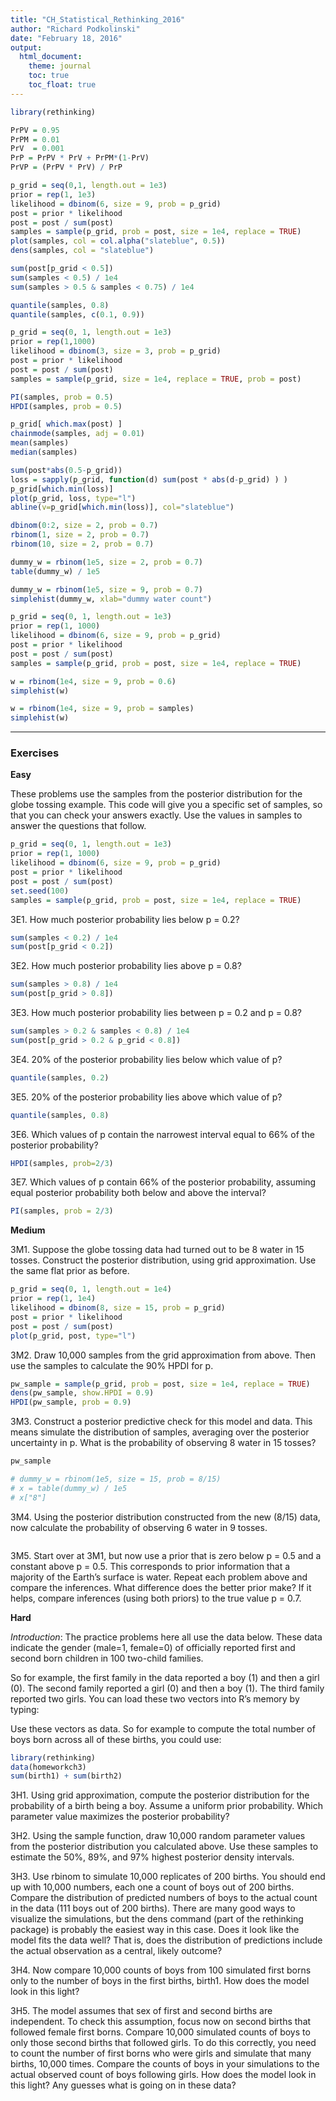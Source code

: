 ```yaml
---
title: "CH_Statistical_Rethinking_2016"
author: "Richard Podkolinski"
date: "February 18, 2016"
output: 
  html_document:
    theme: journal
    toc: true
    toc_float: true
---
```


```r
library(rethinking)

PrPV = 0.95
PrPM = 0.01
PrV  = 0.001
PrP = PrPV * PrV + PrPM*(1-PrV)
PrVP = (PrPV * PrV) / PrP
```

```r
p_grid = seq(0,1, length.out = 1e3)
prior = rep(1, 1e3)
likelihood = dbinom(6, size = 9, prob = p_grid)
post = prior * likelihood
post = post / sum(post)
samples = sample(p_grid, prob = post, size = 1e4, replace = TRUE)
plot(samples, col = col.alpha("slateblue", 0.5))
dens(samples, col = "slateblue")
```

```r
sum(post[p_grid < 0.5])
sum(samples < 0.5) / 1e4
sum(samples > 0.5 & samples < 0.75) / 1e4
```


```r
quantile(samples, 0.8)
quantile(samples, c(0.1, 0.9))
```


```r
p_grid = seq(0, 1, length.out = 1e3)
prior = rep(1,1000)
likelihood = dbinom(3, size = 3, prob = p_grid)
post = prior * likelihood
post = post / sum(post)
samples = sample(p_grid, size = 1e4, replace = TRUE, prob = post)

PI(samples, prob = 0.5)
HPDI(samples, prob = 0.5)
```


```r
p_grid[ which.max(post) ]
chainmode(samples, adj = 0.01)
mean(samples)
median(samples)
```

```r
sum(post*abs(0.5-p_grid))
loss = sapply(p_grid, function(d) sum(post * abs(d-p_grid) ) )
p_grid[which.min(loss)]
plot(p_grid, loss, type="l")
abline(v=p_grid[which.min(loss)], col="slateblue")
```

```r
dbinom(0:2, size = 2, prob = 0.7)
rbinom(1, size = 2, prob = 0.7)
rbinom(10, size = 2, prob = 0.7)
```

```r
dummy_w = rbinom(1e5, size = 2, prob = 0.7)
table(dummy_w) / 1e5

dummy_w = rbinom(1e5, size = 9, prob = 0.7)
simplehist(dummy_w, xlab="dummy water count")
```

```r
p_grid = seq(0, 1, length.out = 1e3)
prior = rep(1, 1000)
likelihood = dbinom(6, size = 9, prob = p_grid)
post = prior * likelihood
post = post / sum(post)
samples = sample(p_grid, prob = post, size = 1e4, replace = TRUE)

w = rbinom(1e4, size = 9, prob = 0.6)
simplehist(w)

w = rbinom(1e4, size = 9, prob = samples)
simplehist(w)
```

*** 

### Exercises

**Easy**

These problems use the samples from the posterior distribution for the globe tossing example. This code will give you a specific set of samples, so that you can check your answers exactly. Use the values in samples to answer the questions that follow.

```r
p_grid = seq(0, 1, length.out = 1e3)
prior = rep(1, 1000)
likelihood = dbinom(6, size = 9, prob = p_grid)
post = prior * likelihood
post = post / sum(post)
set.seed(100)
samples = sample(p_grid, prob = post, size = 1e4, replace = TRUE)
```

3E1. How much posterior probability lies below p = 0.2?

```r
sum(samples < 0.2) / 1e4
sum(post[p_grid < 0.2])
```


3E2. How much posterior probability lies above p = 0.8?
```r
sum(samples > 0.8) / 1e4
sum(post[p_grid > 0.8])
```


3E3. How much posterior probability lies between p = 0.2 and p = 0.8?
```r
sum(samples > 0.2 & samples < 0.8) / 1e4
sum(post[p_grid > 0.2 & p_grid < 0.8])
```


3E4. 20% of the posterior probability lies below which value of p?
```r
quantile(samples, 0.2)
```


3E5. 20% of the posterior probability lies above which value of p?
```r
quantile(samples, 0.8)
```


3E6. Which values of p contain the narrowest interval equal to 66% of the posterior probability?
```r
HPDI(samples, prob=2/3)
```


3E7. Which values of p contain 66% of the posterior probability, assuming equal posterior probability both below and above the interval?

```r
PI(samples, prob = 2/3)
```

**Medium**

3M1. Suppose the globe tossing data had turned out to be 8 water in 15 tosses. Construct the posterior distribution, using grid approximation. Use the same flat prior as before.

```r
p_grid = seq(0, 1, length.out = 1e4)
prior = rep(1, 1e4)
likelihood = dbinom(8, size = 15, prob = p_grid)
post = prior * likelihood
post = post / sum(post)
plot(p_grid, post, type="l")
```


3M2. Draw 10,000 samples from the grid approximation from above. Then use the samples to calculate the 90% HPDI for p.

```r
pw_sample = sample(p_grid, prob = post, size = 1e4, replace = TRUE)
dens(pw_sample, show.HPDI = 0.9)
HPDI(pw_sample, prob = 0.9)
```


3M3. Construct a posterior predictive check for this model and data. This means simulate the distribution of samples, averaging over the posterior uncertainty in p. What is the probability of observing 8 water in 15 tosses?

```r
pw_sample

# dummy_w = rbinom(1e5, size = 15, prob = 8/15)
# x = table(dummy_w) / 1e5
# x["8"]
```


3M4. Using the posterior distribution constructed from the new (8/15) data, now calculate the probability of observing 6 water in 9 tosses.

```r

```


3M5. Start over at 3M1, but now use a prior that is zero below p = 0.5 and a constant above p = 0.5. This corresponds to prior information that a majority of the Earth’s surface is water. Repeat each problem above and compare the inferences. What difference does the better prior make? If it helps, compare inferences (using both priors) to the true value p = 0.7.


**Hard**

*Introduction*: The practice problems here all use the data below. These data indicate the gender (male=1, female=0) of officially reported first and second born children in 100 two-child families.

So for example, the first family in the data reported a boy (1) and then a girl (0). The second family reported a girl (0) and then a boy (1). The third family reported two girls. You can load these two vectors into R’s memory by typing:

Use these vectors as data. So for example to compute the total number of boys born across all of these
births, you could use:

```r
library(rethinking)
data(homeworkch3)
sum(birth1) + sum(birth2)
```


3H1. Using grid approximation, compute the posterior distribution for the probability of a birth being a boy. Assume a uniform prior probability. Which parameter value maximizes the posterior probability?

3H2. Using the sample function, draw 10,000 random parameter values from the posterior distribution you calculated above. Use these samples to estimate the 50%, 89%, and 97% highest posterior density intervals.

3H3. Use rbinom to simulate 10,000 replicates of 200 births. You should end up with 10,000 numbers, each one a count of boys out of 200 births. Compare the distribution of predicted numbers of boys to the actual count in the data (111 boys out of 200 births). There are many good ways to visualize the simulations, but the dens command (part of the rethinking package) is probably the easiest way in this case. Does it look like the model fits the data well? That is, does the distribution of predictions include the actual observation as a central, likely outcome?

3H4. Now compare 10,000 counts of boys from 100 simulated first borns only to the number of boys in the first births, birth1. How does the model look in this light?

3H5. The model assumes that sex of first and second births are independent. To check this assumption, focus now on second births that followed female first borns. Compare 10,000 simulated counts of boys to only those second births that followed girls. To do this correctly, you need to count the number of first borns who were girls and simulate that many births, 10,000 times. Compare the counts of boys in your simulations to the actual observed count of boys following girls. How does the model look in this light? Any guesses what is going on in these data?

